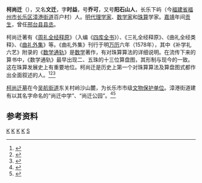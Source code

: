 '''柯尚迁'''（{{bd|1500年||1582年|catIdx=K柯}}），又名'''文迁'''，字'''时益'''，号'''乔可'''，又号'''阳石山人'''，长乐下屿（今[[福建省|福建省]][[福州市|福州市]][[长乐区|长乐区]][[漳港街道|漳港街道]]百户村）人。[[明代|明代]][[理学家|理学家]]、[[数学家|数学家]]和[[珠算|珠算]]学家。[[嘉靖|嘉靖]]年间[[贡生|贡生]]，曾任[[邢台县|邢台县]][[县丞|县丞]]。

柯尚迁著有《[[周礼全经释原|周礼全经释原]]》（入编《[[四库全书|四库全书]]》）、《三礼全经释原》、《曲礼全经类释》、《[[曲礼外集|曲礼外集]]》等。《曲礼外集》刊行于明[[万历|万历]]六年（1578年），其中《补学礼六艺》附录的《[[数学通轨|数学通轨]]》是[[数学|数学]]著作，有对珠算算法的详细说明。在流传下来的算书中，《数学通轨》最早出现二、五珠的十三位算盘图，其形制与现今的一致。这在珠算发展史上有重要地位。柯尚迁是历史上第一个对珠算算法及算盘图式都作出全面叙述的人。<ref>{{cite news|url=http://news.fznews.com.cn/fuzhou/2007-1-17/2007117ke8rd+kyaa223540.shtml|title=福州有个珠算鼻祖 著作在中国和周边国家影响巨大|author=赵锦飞|publisher=福州新闻网|date=2007-01-17|accessdate=2014-08-31|archive-date=2019-06-05|archive-url=https://web.archive.org/web/20190605182205/http://news.fznews.com.cn/fuzhou/2007-1-17/2007117ke8rd+kyaa223540.shtml|dead-url=no}}</ref><ref>{{cite web|url=http://www.fjsq.gov.cn/ShowText.asp?ToBook=3234&index=1789&|title=古代人物传（《长乐市志》）|publisher=福建省情资料库|accessdate=2014-08-31|archive-url=https://web.archive.org/web/20140903092958/http://www.fjsq.gov.cn/ShowText.asp?ToBook=3234&index=1789&|archive-date=2014-09-03|dead-url=yes}}</ref><ref>{{cite web|url=http://www.fjsq.gov.cn/ShowText.asp?ToBook=144&index=628&|title=柯尚迁（《福建省志·人物志》）|publisher=福建省情资料库|accessdate=2014-08-31|archive-url=https://web.archive.org/web/20140903093100/http://www.fjsq.gov.cn/ShowText.asp?ToBook=144&index=628&|archive-date=2014-09-03|dead-url=yes}}</ref>

[[柯尚迁墓|柯尚迁墓]]在今[[吴航街道|吴航街道]]东关村岭沙山麓，为长乐市市级[[文物保护单位|文物保护单位]]。漳港街道建有以其名字命名的“尚迁中学”、“尚迁公园”。<ref>{{cite news|url=http://www.clxqb.cn/ReadNews.asp?NewsID=6794|title=柯尚迁诞辰510周年庆典举行|author=瑞衡、海燕|publisher=吴航乡情|date=2010-06-18|accessdate=2014-08-31|archive-url=https://web.archive.org/web/20140903074831/http://www.clxqb.cn/ReadNews.asp?NewsID=6794|archive-date=2014-09-03|dead-url=yes}}</ref><ref>{{cite web|url=http://www.fjsen.com/yhzh/2011-08/24/content_5676666.htm|title=博志育青松——“算盘王”柯尚迁|author=江秋芳|publisher=炎黄纵横|date=2011-08-24|accessdate=2014-08-31|archive-url=https://web.archive.org/web/20140903083547/http://www.fjsen.com/yhzh/2011-08/24/content_5676666.htm|archive-date=2014-09-03|dead-url=yes}}</ref>

==参考资料==
{{reflist}}

{{中国数学史}}
[[Category:明朝數學家|K]]
[[Category:明朝理學家|K]]
[[Category:福建作家|K]]
[[Category:长乐人|K]]
[[Category:柯姓|S]]